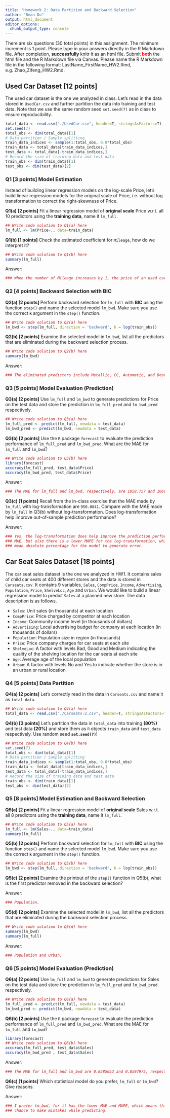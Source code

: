 ```yaml
---
title: "Homework 2: Data Partition and Backward Selection"
author: "Bean Du"
output: html_document
editor_options: 
  chunk_output_type: console
---
```


There are six questions (30 total points) in this assignment. The minimum increment is 1 point. Please type in your answers directly in the R Markdown file. After completion, **successfully** knitr it as an html file. Submit <span style="color:red">**both**</span>  the html file and the R Markdown file via Canvas. Please name the R Markdown file in the following format: LastName_FirstName_HW2.Rmd, e.g. Zhao_Zifeng_HW2.Rmd.


## Used Car Dataset [12 points]
The used car dataset is the one we analyzed in class. Let's read in the data stored in `UsedCar.csv` and further partition the data into training and test data. Note that we use the same random seed `set.seed(7)` as in class to ensure reproducibility.

```r
total_data <- read.csv("./UsedCar.csv", header=T, stringsAsFactors=T)
set.seed(7)
total_obs <- dim(total_data)[1]
# Data partition / Sample splitting
train_data_indices <- sample(1:total_obs, 0.8*total_obs)
train_data <- total_data[train_data_indices,]
test_data <- total_data[-train_data_indices,]
# Record the size of training data and test data
train_obs <- dim(train_data)[1]
test_obs <- dim(test_data)[2]
```


### **Q1 [3 points]** Model Estimation
Instead of building linear regression models on the log-scale Price, let's build linear regression models for the original scale of Price, i.e. without log transformation to correct the right-skewness of Price.

**Q1(a) [2 points]**
Fit a linear regression model of **original scale** Price w.r.t. all 10 predictors using the **training data**, name it `lm_full`.
```r
## Write code solution to Q1(a) here
lm_full <- lm(Price~., data=train_data)
```

**Q1(b) [1 points]**
Check the estimated coefficient for `Mileage`, how do we interpret it?
```r
## Write code solution to Q1(b) here
summary(lm_full)
```

Answer: 
```r
### When the number of Mileage increases by 1, the price of an used car will decrease by 1.670e-02.
```

### **Q2 [4 points]** Backward Selection with BIC

**Q2(a) [2 points]**
Perform backward selection for `lm_full` with **BIC** using the function `step()` and name the selected model `lm_bwd`. Make sure you use the correct **`k`** argument in the `step()` function.
```r
## Write code solution to Q2(a) here
lm_bwd <- step(lm_full, direction = 'backward', k = log(train_obs))
```

**Q2(b) [2 points]**
Examine the selected model in `lm_bwd`, list all the predictors that are eliminated during the backward selection process.
```r
## Write code solution to Q2(b) here
summary(lm_bwd)
```
Answer: 
```r
### The eliminated predictors include Metallic, CC, Automatic, and Doors.
```


### **Q3 [5 points]** Model Evaluation (Prediction)

**Q3(a) [2 points]**
Use `lm_full` and `lm_bwd` to generate predictions for Price on the test data and store the prediction in `lm_full_pred` and `lm_bwd_pred` respectively.
```r
## Write code solution to Q3(a) here
lm_full_pred <- predict(lm_full, newdata = test_data)
lm_bwd_pred <- predict(lm_bwd, newdata = test_data)
```

**Q3(b) [2 points]**
Use the `R` package `forecast` to evaluate the prediction performance of `lm_full_pred` and `lm_bwd_pred`. What are the MAE for `lm_full` and `lm_bwd`?
```r
## Write code solution to Q3(b) here
library(forecast)
accuracy(lm_full_pred, test_data$Price)
accuracy(lm_bwd_pred, test_data$Price)
```

Answer:
```r
### The MAE for lm_full and lm_bwd, respectively, are 1058.757 and 1069.966.
```


**Q3(c) [1 points]**
Recall from the in-class exercise that the MAE made by `lm_full` with log-transformation are `950.0841`. Compare with the MAE made by `lm_full` in Q3(b) without log-transformation. Does log-transformation help improve out-of-sample prediction performance?

Answer:
```r
### Yes, the log-transformation does help improve the prediction performance. Not only it has a lower
### MAE, but also there is a lower MAPE for the log-transformation, which means there will be less
### mean absolute percentage for the model to generate error.
```


## Car Seat Sales Dataset [18 points]
The car seat sales dataset is the one we analyzed in HW1. It contains sales of child car seats at 400 different stores and the data is stored in `Carseats.csv`. It contains 9 variables, `Sales`, `CompPrice`, `Income`, `Advertising`, `Population`, `Price`, `ShelveLoc`, `Age` and `Urban`. We would like to build a linear regression model to predict `Sales` at a planned new store. The data description is as follows.

+ `Sales`: Unit sales (in thousands) at each location
+ `CompPrice`: Price charged by competitor at each location
+ `Income`: Community income level (in thousands of dollars)
+ `Advertising`: Local advertising budget for company at each location (in thousands of dollars)
+ `Population`: Population size in region (in thousands)
+ `Price`: Price company charges for car seats at each site
+ `ShelveLoc`: A factor with levels Bad, Good and Medium indicating the quality of the shelving location for the car seats at each site
+ `Age`: Average age of the local population
+ `Urban`: A factor with levels No and Yes to indicate whether the store is in an urban or rural location


###  **Q4 [5 points]** Data Partition
**Q4(a) [2 points]**
Let's correctly read in the data in `Carseats.csv` and name it as `total_data`. 
```r
## Write code solution to Q4(a) here
total_data <- read.csv("./Carseats-2.csv", header=T, stringsAsFactors=T)
```

**Q4(b) [3 points]**
Let's partition the data in `total_data` into training **(80%)** and test data **(20%)** and store them as `R` objects `train_data` and `test_data` respectively. Use random seed **`set.seed(7)`**!
```r
## Write code solution to Q4(b) here
set.seed(7)
total_obs <- dim(total_data)[1]
# Data partition / Sample splitting
train_data_indices <- sample(1:total_obs, 0.8*total_obs)
train_data <- total_data[train_data_indices,]
test_data <- total_data[-train_data_indices,]
# Record the size of training data and test data
train_obs <- dim(train_data)[1]
test_obs <- dim(test_data)[2]
```

### **Q5 [8 points]** Model Estimation and Backward Selection

**Q5(a) [2 points]**
Fit a linear regression model of **original scale** Sales w.r.t. all 8 predictors using the **training data**, name it `lm_full`.
```r
## Write code solution to Q5(a) here
lm_full <- lm(Sales~., data=train_data)
summary(lm_full)
```

**Q5(b) [2 points]**
Perform backward selection for `lm_full` with **BIC** using the function `step()` and name the selected model `lm_bwd`. Make sure you use the correct **`k`** argument in the `step()` function.
```r
## Write code solution to Q5(b) here
lm_bwd <- step(lm_full, direction = 'backward', k = log(train_obs))
```


**Q5(c) [2 points]**
Examine the printout of the `step()` function in Q5(b), what is the first predictor removed in the backward selection?

Answer:
```r
### Population.
```

**Q5(d) [2 points]**
Examine the selected model in `lm_bwd`, list all the predictors that are eliminated during the backward selection process.
```r
## Write code solution to Q5(d) here
summary(lm_bwd)
summary(lm_full)
```

Answer: 
```r
### Population and Urban.
```


### **Q6 [5 points]** Model Evaluation (Prediction)
**Q6(a) [2 points]**
Use `lm_full` and `lm_bwd` to generate predictions for Sales on the test data and store the prediction in `lm_full_pred` and `lm_bwd_pred` respectively.
```r
## Write code solution to Q6(a) here
lm_full_pred <- predict(lm_full, newdata = test_data)
lm_bwd_pred <- predict(lm_bwd, newdata = test_data)
```

**Q6(b) [2 points]**
Use the `R` package `forecast` to evaluate the prediction performance of `lm_full_pred` and `lm_bwd_pred`. What are the MAE for `lm_full` and `lm_bwd`?
```r
library(forecast)
## Write code solution to Q6(b) here
accuracy(lm_full_pred, test_data$Sales)
accuracy(lm_bwd_pred , test_data$Sales)
```

Answer:
```r
### The MAE for lm_full and lm_bwd are 0.8585053 and 0.8597975, respectively.
```

**Q6(c) [1 points]**
Which statistical model do you prefer, `lm_full` or `lm_bwd`? Give reasons.

Answer:
```r
### I prefer lm_bwd, for it has the lower MAE and MAPE, which means this kind of model will have less
### chance to make mistakes while predicting.
```


